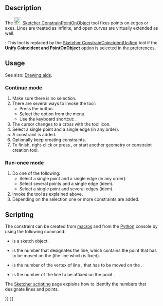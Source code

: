 <languages/>

{{Docnav
|[[Sketcher_ConstrainCoincident|Coincident]]
|[[Sketcher_ConstrainHorVer|Horizontal/vertical]]
|[[Sketcher_Workbench|Sketcher]]
|IconL=Sketcher_ConstrainCoincident.svg
|IconR=Sketcher_ConstrainHorVer.svg
|IconC=Workbench_Sketcher.svg
}}

{{GuiCommand
|Name=Sketcher ConstrainPointOnObject
|MenuLocation=Sketch → Sketcher constraints → Constrain point on object
|Workbenches=[[Sketcher_Workbench|Sketcher]]
|Shortcut={{KEY|O}}
|SeeAlso=[[Sketcher_ConstrainCoincidentUnified|Sketcher ConstrainCoincidentUnified]], [[Sketcher_ConstrainCoincident|Sketcher ConstrainCoincident]]
}}

==Description==

The [[Image:Sketcher_ConstrainPointOnObject.svg|24px]] [[Sketcher_ConstrainPointOnObject|Sketcher ConstrainPointOnObject]] tool fixes points on edges or axes. Lines are treated as infinite, and open curves are virtually extended as well.

{{Version|1.0}}: This tool is replaced by the [[Sketcher_ConstrainCoincidentUnified|Sketcher ConstrainCoincidentUnified]] tool if the '''Unify Coincident and PointOnObject''' option is selected in the [[Sketcher_Preferences#General|preferences]].

==Usage==

See also: [[Sketcher_Workbench#Drawing_aids|Drawing aids]].

===[[Sketcher_Workbench#Continue_modes|Continue mode]]===

# Make sure there is no selection.
# There are several ways to invoke the tool:
#* Press the {{Button|[[Image:Sketcher_ConstrainPointOnObject.svg|16px]] [[Sketcher_ConstrainPointOnObject|Constrain point on object]]}} button.
#* Select the {{MenuCommand|Sketch → Sketcher constraints → [[Image:Sketcher_ConstrainPointOnObject.svg|16px]] Constrain point on object}} option from the menu.
#* Use the keyboard shortcut: {{KEY|O}}.
# The cursor changes to a cross with the tool icon.
# Select a single point and a single edge (in any order).
# A constraint is added.
# Optionally keep creating constraints.
# To finish, right-click or press {{KEY|Esc}}, or start another geometry or constraint creation tool.

===Run-once mode===

# Do one of the following:
#* Select a single point and a single edge (in any order).
#* Select several points and a single edge (idem).
#* Select a single point and several edges (idem).
# Invoke the tool as explained above.
# Depending on the selection one or more constraints are added.

==Scripting==

The constraint can be created from [[Macros|macros]] and from the [[Python|Python]] console by using the following command:

{{incode|Sketch.addConstraint(Sketcher.Constraint('PointOnObject',LineMoving,PointOfLineMoving,LineFixed))}}

* {{incode|Sketch}} is a sketch object.
* {{incode|LineMoving}} is the number that designates the line, which contains the point that has to be moved on the {{incode|LineFixed}} (the line which is fixed). 
* {{incode|PointOfLineMoving}} is the number of the vertex of line {{incode|LineMoving}}, that has to be moved on the {{incode|LineFixed}}.
* {{incode|LinedFixed}} is the number of the line to be affixed on the point {{incode|PointOfLineMoving}}.

The [[Sketcher_scripting|Sketcher scripting]] page explains how to identify the numbers that designate lines and points.


{{Docnav
|[[Sketcher_ConstrainCoincident|Coincident]]
|[[Sketcher_ConstrainHorVer|Horizontal/vertical]]
|[[Sketcher_Workbench|Sketcher]]
|IconL=Sketcher_ConstrainCoincident.svg
|IconR=Sketcher_ConstrainHorVer.svg
|IconC=Workbench_Sketcher.svg
}}

{{Sketcher_Tools_navi{{#translation:}}}}
{{Userdocnavi{{#translation:}}}}